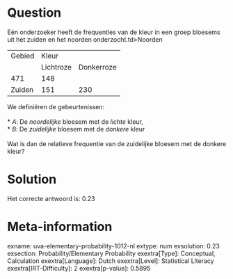 Question
========

Eén onderzoeker heeft de frequenties van de kleur in een groep bloesems
uit het zuiden en het noorden onderzocht.td\>Noorden

  -------- ----------- ------------
  Gebied   Kleur       
           Lichtroze   Donkerroze
  471      148         
  Zuiden   151         230
  -------- ----------- ------------

We definiëren de gebeurtenissen:\
\
* *A*: De *noordelijke* bloesem met de *lichte* kleur,\
* *B*: De *zuidelijke* bloesem met de *donkere* kleur\
\
Wat is dan de relatieve frequentie van de zuidelijke bloesem met de
donkere kleur?

Solution
========

Het correcte antwoord is: 0.23

Meta-information
================
exname: uva-elementary-probability-1012-nl
extype: num
exsolution: 0.23
exsection: Probability/Elementary Probability
exextra[Type]: Conceptual, Calculation
exextra[Language]: Dutch
exextra[Level]: Statistical Literacy
exextra[IRT-Difficulty]: 2
exextra[p-value]: 0.5895
